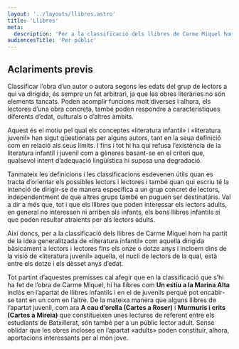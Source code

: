 ```yaml
---
layout: '../layouts/llibres.astro'
title: 'Llibres'
meta:
  description: 'Per a la classificació dels llibres de Carme Miquel hom ha partit de la idea generalitzada de «literatura infantil» com aquella dirigida bàsicament a lectors i lectores fins els onze o dotze anys i incloem dins de la visió de «literatura juvenil» aquella, el nucli de lectors de la qual, està entre els dotze i els dèsset anys d’edat.'
audiencesTitle: 'Per públic'
---
```



## Aclariments previs

Classificar l’obra d’un autor o autora segons les edats del grup de lectors a qui va dirigida, és sempre un fet arbitrari, ja que les obres literàries no són elements tancats. Poden acomplir funcions molt diverses i alhora, els lectores d’una obra concreta, també poden respondre a característiques diferents d’edat, culturals o d’altres àmbits.

Aquest és el motiu pel qual els conceptes «literatura infantil» i «literatura juvenil» han sigut qüestionats per alguns autors, tant en la seua definició com en relació als seus límits. I fins i tot hi ha qui refusa l’existència de la literatura infantil i juvenil com a gèneres basant-se en el criteri que, qualsevol intent d’adequació lingüística hi suposa una degradació.

Tanmateix les definicions i les classificacions esdevenen útils quan es tracta d’orientar els possibles lectors i lectores i també quan qui escriu té la intenció de dirigir-se de manera específica a un grup concret de lectors, independentment de que altres grups també en puguen ser destinataris. Val a dir a més que, tot i que els llibres que poden interessar els lectors adults, en general no interessen ni arriben als infants, els bons llibres infantils sí que poden resultar atraients per als lectors adults.

Així doncs, per a la classificació dels llibres de Carme Miquel hom ha partit de la idea generalitzada de «literatura infantil» com aquella dirigida bàsicament a lectors i lectores fins els onze o dotze anys i incloem dins de la visió de «literatura juvenil» aquella, el nucli de lectors de la qual, està entre els dotze i els dèsset anys d’edat.

Tot partint d’aquestes premisses cal afegir que en la classificació que s’hi ha fet de l’obra de Carme Miquel, hi ha llibres com **Un estiu a la Marina Alta** inclòs en l’apartat de llibres infantils i en el de juvenils perquè pot encabir-se tant en un com en l’altre. De la mateixa manera que alguns llibres de l’apartat juvenil, com ara **A cau d’orella (Cartes a Roser)** i **Murmuris i crits (Cartes a Mireia)** que constitueixen unes lectures de referent entre els estudiants de Batxillerat, són també per a un públic lector adult. Sense oblidar que les obres incloses en l’apartat «adults» poden constituir, alhora, aportacions interessants per al món jove.
